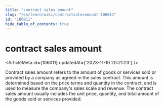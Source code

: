 ```yaml
---
title: "contract sales amount"
slug: "/en/learn/wiki/contractsalesamount-106011"
id: "106011"
hide_table_of_contents: true
---
```



<Breadcrumbs current="contract sales amount" />

# contract sales amount

<ArticleMeta id={106011} updatedAt={'2023-11-10 20:21:23'} />
<div className='border-solid border-b border-t-0 my-4 border-[var(--ifm-color-gray-300)]' />

Contract sales amount refers to the amount of goods or services sold or provided by a company as agreed in the sales contract. This amount is determined based on the price terms and quantity in the contract, and is used to measure the company's sales scale and revenue. The contract sales amount usually includes the unit price, quantity, and total amount of the goods sold or services provided.
